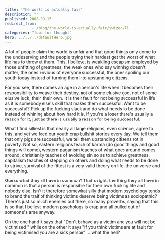 ```yaml
---
title: 'The world is actually fair'
description: ""
published: 2008-09-15
redirect_from: 
            - /blog/the-world-is-actually-fair/swizec/71
categories: "food for thought"
hero: ../../../defaultHero.jpg
---
```

A lot of people claim the world is unfair and that good things only come to the undeserving and the people trying their hardest get the worst of what life has to throw at them. This, I believe, is weakling escapism employed by those unfitting of greatness, the weak ones who say winning doesn&#x27;t matter, the ones envious of everyone successful, the ones spoiling our youth today instead of turning them into upstanding citizens.

For you see, there comes an age in a person&#x27;s life when it becomes their responsibility to weave their destiny, not of some elusive god, not of some elusive luck, their, their own. It is their fault for not being successful in life as it is somebody else&#x27;s skill that makes them successful. Want to be successful? Pick up the fucking slack and do what needs to be done instead of whining about how hard it is. If you&#x27;re a loser there&#x27;s usually a reason for it, just as there is usually a reason for being successful.

What I find silliest is that nearly all large religions, even science, agree to this, and yet we feed our youth crap bullshit stories every day. We tell them that only pigs are successful, we tell them upstanding citizens rot in poverty. Not so, eastern religions teach of karma (do good things and good things will come), western paganism teaches of what goes around comes around, christianity teaches of avoiding sin so as to achieve greatness, capitalism teaches of stepping on others and doing what needs to be done to strive, survival of the fittest is a very valid theory on life, the universe and everything.

Guess what they all have in common? That&#x27;s right, the thing they all have in common is that a person is responsible for their own fucking life and nobody else. Isn&#x27;t it therefore somewhat silly that modern psychology tends to brand the traif of thinking victims deserve being victims as sociopathic? There&#x27;s just so much enemies out there, so many proverbs, saying that this is so that I believe modern psychology is crap and all pulled out of someone&#x27;s arse anyway.

On the one hand it says that &quot;Don&#x27;t behave as a victim and you will not be victimised &quot; while on the other it says &quot;If you think victims are at fault for being victimised you are a sick person&quot; ... what the hell?
